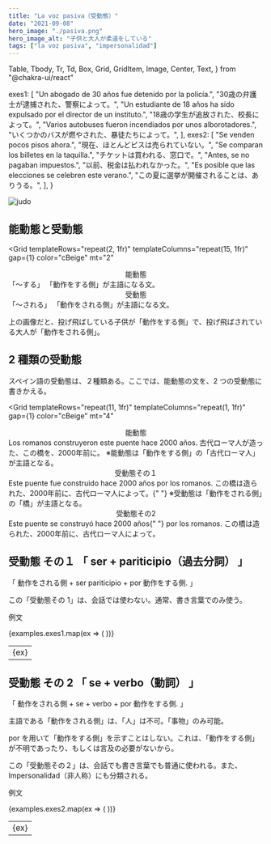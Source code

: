 ```yaml
---
title: "La voz pasiva（受動態）"
date: "2021-09-08"
hero_image: "./pasiva.png"
hero_image_alt: "子供と大人が柔道をしている"
tags: ["la voz pasiva", "impersonalidad"]
---
```


  Table,
  Tbody,
  Tr,
  Td,
  Box,
  Grid,
  GridItem,
  Image,
  Center,
  Text,
} from "@chakra-ui/react"


  exes1: [
    "Un abogado de 30 años fue detenido por la policía.",
    "30歳の弁護士が逮捕された、警察によって。",
    "Un estudiante de 18 años ha sido expulsado por el director de un instituto.",
    "18歳の学生が追放された、校長によって。",
    "Varios autobuses fueron incendiados por unos alborotadores.",
    "いくつかのバスが燃やされた、暴徒たちによって。",
  ],
  exes2: [
    "Se venden pocos pisos ahora.",
    "現在、ほとんどピスは売られていない。",
    "Se comparan los billetes en la taquilla.",
    "チケットは買われる、窓口で。",
    "Antes, se no pagaban impuestos.",
    "以前、税金は払われなかった。",
    "Es posible que las elecciones se celebren este verano.",
    "この夏に選挙が開催されることは、ありうる。",
  ],
}

<Box>
  <Image src={image} alt="judo" />
</Box>

## 能動態と受動態

<Grid
  templateRows="repeat(2, 1fr)"
  templateColumns="repeat(15, 1fr)"
  gap={1}
  color="cBeige"
  mt="2"
>
  <Center as={GridItem} rowSpan={1} colSpan={2} bg="cBlue3">
    能動態
  </Center>
  <GridItem rowSpan={1} colSpan={3} bg="cBlue3" p="1">
    「〜する」
  </GridItem>
  <GridItem rowSpan={1} colSpan={10} bg="cBlue3" p="1">
    「動作をする側」が主語になる文。
  </GridItem>
  <Center as={GridItem} rowSpan={1} colSpan={2} bg="cBlue3">
    受動態
  </Center>
  <GridItem rowSpan={1} colSpan={3} bg="cBlue3" p="1">
    「〜される」
  </GridItem>
  <GridItem rowSpan={1} colSpan={10} bg="cBlue3" p="1">
    「動作をされる側」が主語になる文。
  </GridItem>
</Grid>

上の画像だと、投げ飛ばしている子供が「動作をする側」で、投げ飛ばされている大人が「動作をされる側」。

## 2 種類の受動態

スペイン語の受動態は、２種類ある。ここでは、能動態の文を、2 つの受動態に書きかえる。

<Grid
  templateRows="repeat(11, 1fr)"
  templateColumns="repeat(1, 1fr)"
  gap={1}
  color="cBeige"
  mt="4"
>
  <Center as={GridItem} rowSpan={1} colSpan={1} bg="cGray2">
    能動態
  </Center>
  <GridItem rowSpan={1} colSpan={1} bg="cGray2" p="2">
    Los romanos construyeron este puente hace 2000 años.
  </GridItem>
  <GridItem rowSpan={1} colSpan={1} bg="cGray2" p="2">
    古代ローマ人が造った、この橋を、2000年前に。
  </GridItem>
  <GridItem rowSpan={1} colSpan={1} bg="cGray2" p="2" color="cBeige">
    ※能動態は「動作をする側」の「古代ローマ人」が主語となる。
  </GridItem>
  <Center as={GridItem} rowSpan={1} colSpan={1} bg="cRed">
    受動態その１
  </Center>
  <GridItem rowSpan={1} colSpan={1} bg="cRed" p="2">
    Este puente fue construido hace 2000 años por los romanos.
  </GridItem>
  <GridItem rowSpan={1} colSpan={1} bg="cRed" p="2">
    この橋は造られた、2000年前に、古代ローマ人によって。{" "}
  </GridItem>
  <GridItem rowSpan={1} colSpan={1} bg="cRed" p="2" color="cBeige">
    ※受動態は「動作をされる側」の「橋」が主語となる。
  </GridItem>
  <Center as={GridItem} rowSpan={1} colSpan={1} bg="cBlue2">
    受動態その2
  </Center>
  <GridItem rowSpan={1} colSpan={1} bg="cBlue2" p="2">
    Este puente se construyó hace 2000 años{" "}
    <Text as="del">por los romanos.</Text>
  </GridItem>
  <GridItem rowSpan={1} colSpan={1} bg="cBlue2" p="2">
    この橋は造られた、2000年前に、<Text as="del">古代ローマ人によって。</Text>
  </GridItem>
</Grid>

## 受動態 その１ 「 ser + pariticipio（過去分詞） 」

<Box bg="cGray" color="cBeige" p="3" mt="4" mb="8">
  「 動作をされる側 + ser pariticipio + por 動作をする側. 」
</Box>

この「受動態その 1」は、会話では使わない。通常、書き言葉でのみ使う。

<Text mt="10">例文</Text>

<Table variant="striped" colorScheme="blackAlpha" mt="3" mb="8">
  <Tbody>
    {examples.exes1.map(ex => (
      <Tr key={ex}>
        <Td>{ex}</Td>
      </Tr>
    ))}
  </Tbody>
</Table>

## 受動態 その 2 「 se + verbo（動詞） 」

<Box bg="cGray" color="cBeige" p="3" mt="4">
  「 動作をされる側 + se + verbo + <Text as="del">por 動作をする側.</Text> 」
</Box>

主語である「動作をされる側」は、「人」は不可。「事物」のみ可能。

por を用いて「動作をする側」を示すことはしない。これは、「動作をする側」が不明であったり、もしくは言及の必要がないから。

この「受動態その２」は、会話でも書き言葉でも普通に使われる。また、 Impersonalidad（非人称）にも分類される。

<Text mt="10">例文</Text>

<Table variant="striped" colorScheme="blackAlpha" mt="3" mb="8">
  <Tbody>
    {examples.exes2.map(ex => (
      <Tr key={ex}>
        <Td>{ex}</Td>
      </Tr>
    ))}
  </Tbody>
</Table>
